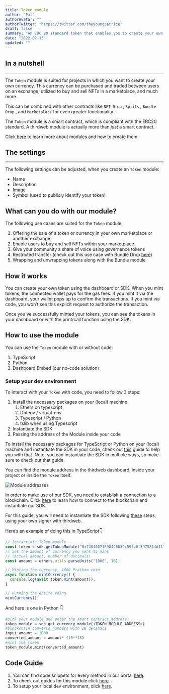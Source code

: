 ```yaml
---
title: Token module
author: "Pat"
authorAvatar: ""
authorTwitter: "https://twitter.com/theyoungpatrice"
draft: false
summary: "An ERC 20 standard token that enables you to create your own crypto token or currency"
date: "2022-02-13"
updated: ""
---
```


## In a nutshell

---

The `Token` module is suited for projects in which you want to create your own currency. This currency can be purchased and traded between users on an exchange, utilized to buy and sell NFTs in a marketplace, and much more.

This can be combined with other contracts like `NFT Drop` , `Splits` , `Bundle Drop` , and `Marketplace` for even greater functionality.

The `Token` module is a smart contract, which is compliant with the ERC20 standard. A thirdweb module is actually more than _just_ a smart contract.

Click [here](/learn/modules) to learn more about modules and how to create them.

## The settings

---

The following settings can be adjusted, when you create an `Token` module:

- Name
- Description
- Image
- Symbol (used to publicly identify your token)

## What can you do with our module?

The following use cases are suited for the `Token` module

1. Offering the sale of a token or currency in your own marketplace or another exchange
2. Enable users to buy and sell NFTs within your marketplace
3. Give your community a share of voice using governance tokens
4. Restricted transfer (check out this use case with Bundle Drop [here](/guides/make-your-nft-non-transferable))
5. Wrapping and unwrapping tokens along with the Bundle module

## How it works

You can create your own token using the dashboard or SDK. When you mint tokens, the connected wallet pays for the gas fees. If you mint it via the dashboard, your wallet pops up to confirm the transactions. If you mint via code, you won’t see this explicit request to authorize the transaction.

Once you’ve successfully minted your tokens, you can see the tokens in your dashboard or with the print/call function using the SDK.

## How to use the module

You can use the `Token` module with or without code:

1. TypeScript
2. Python
3. Dashboard Embed (our no-code solution)

### Setup your dev environment

To interact with your `Token` with code, you need to follow 3 steps:

1. Install the necessary packages on your (local) machine
   1. Ethers on typescript
   2. Dotenv / virtual-env
   3. Typescript / Python
   4. tslib when using Typescript
2. Instantiate the SDK
3. Passing the address of the Module inside your code

To install the necessary packages for TypeScript or Python on your (local) machine and instantiate the SDK in your code, check out [this](/portal/guides/sdk-guide) guide to help you with that. Note, you can instantiate the SDK in multiple ways, so make sure to check out that guide.

You can find the module address in the thirdweb dashboard, inside your project or inside the `Token` itself.

![Module addresses](/assets/portal/learn/token/modules.png)

In order to make use of our SDK, you need to establish a connection to a blockchain. Click [here](learn/connect-to-blockchain) to learn how to connect to the blockchain and instantiate our SDK.

For this guide, you will need to instantiate the SDK following [these](/learn/connect-to-blockchain#using-your-own-signer-with-thirdweb) steps, using your own signer with thirdweb.

Here’s an example of doing this in TypeScript👇

```jsx
// Instantiate Token module
const token = sdk.getTokenModule("0x74846071E984C0039c597b0f3975814d111eF5F6");
// Set the amount of currency you want to mint
// (Actual amount, number of decimals)
const amount = ethers.utils.parseUnits("1000", 18);

// Minting the currency, 1000 Pratham coin
async function mintCurrency() {
  console.log(await token.mint(amount));
}

// Running the entire thing
mintCurrency();
```

And here is one in Python 👇

```python
#pick your module and enter the smart contract address
token_module = sdk.get_currency_module(<TOKEN_MODULE_ADDRESS>)
#blockchain converts numbers with 18 decimals
input_amount = 1000
converted_amount = amount* (10**18)
#mint the token
token_module.mint(converted_amount)
```

## Code Guide

1. You can find code snippets for every method in our portal [here](/learn/code-examples/token).
2. To check out guides for this module click [here](/guides/token).
3. To setup your local dev environment, click [here](/guides/sdk-guide).

<MdxNavigation>
  <MdxNavigationItem
    href="/learn/modules/marketplace"
    title="NFT Collection"
  />
  </MdxNavigation>
